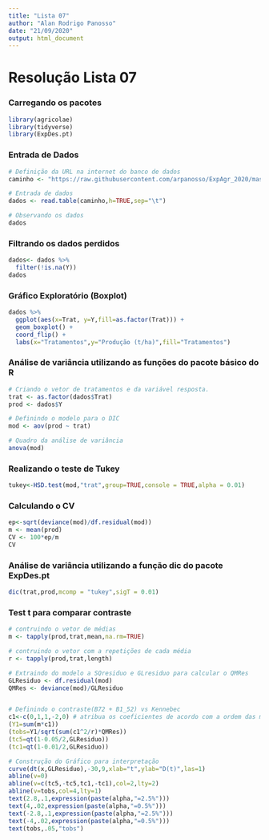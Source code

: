 ```yaml
---
title: "Lista 07"
author: "Alan Rodrigo Panosso"
date: "21/09/2020"
output: html_document
---
```


# Resolução Lista 07

### Carregando os pacotes
```r
library(agricolae)
library(tidyverse)
library(ExpDes.pt)
```

### Entrada de Dados

```r
# Definição da URL na internet do banco de dados
caminho <- "https://raw.githubusercontent.com/arpanosso/ExpAgr_2020/master/dados/Batata.txt"

# Entrada de dados
dados <- read.table(caminho,h=TRUE,sep="\t")

# Observando os dados
dados
```

### Filtrando os dados perdidos

```r
dados<- dados %>% 
  filter(!is.na(Y))
dados
```


### Gráfico Exploratório (Boxplot)

```r
dados %>% 
  ggplot(aes(x=Trat, y=Y,fill=as.factor(Trat))) + 
  geom_boxplot() +
  coord_flip() +
  labs(x="Tratamentos",y="Produção (t/ha)",fill="Tratamentos")
```


### Análise de variância utilizando as funções do pacote básico do R

```r
# Criando o vetor de tratamentos e da variável resposta.
trat <- as.factor(dados$Trat)
prod <- dados$Y

# Definindo o modelo para o DIC
mod <- aov(prod ~ trat)

# Quadro da análise de variância
anova(mod)
```

### Realizando o teste de Tukey

```r
tukey<-HSD.test(mod,"trat",group=TRUE,console = TRUE,alpha = 0.01)
```

### Calculando o CV

```r
ep<-sqrt(deviance(mod)/df.residual(mod))
m <- mean(prod)
CV <- 100*ep/m
CV
```

### Análise de variância utilizando a função dic do pacote ExpDes.pt

```r
dic(trat,prod,mcomp = "tukey",sigT = 0.01)
```

### Test t para comparar contraste

```r
# contruindo o vetor de médias
m <- tapply(prod,trat,mean,na.rm=TRUE)

# contruindo o vetor com a repetições de cada média
r <- tapply(prod,trat,length)

# Extraindo do modelo a SQresiduo e GLresiduo para calcular o QMRes
GLResiduo <- df.residual(mod)
QMRes <- deviance(mod)/GLResiduo


# Definindo o contraste(B72 + B1_52) vs Kennebec
c1<-c(0,1,1,-2,0) # atribua os coeficientes de acordo com a ordem das médias
(Y1=sum(m*c1))
(tobs=Y1/sqrt(sum(c1^2/r)*QMRes))
(tc5=qt(1-0.05/2,GLResiduo))
(tc1=qt(1-0.01/2,GLResiduo))

# Construção do Gráfico para interpretação
curve(dt(x,GLResiduo),-30,9,xlab="t",ylab="D(t)",las=1)
abline(v=0)
abline(v=c(tc5,-tc5,tc1,-tc1),col=2,lty=2)
abline(v=tobs,col=4,lty=1)
text(2.8,.1,expression(paste(alpha,"=2.5%")))
text(4,.02,expression(paste(alpha,"=0.5%")))
text(-2.8,.1,expression(paste(alpha,"=2.5%")))
text(-4,.02,expression(paste(alpha,"=0.5%")))
text(tobs,.05,"tobs")
```
